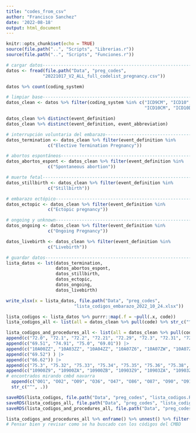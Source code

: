 ```yaml
---
title: "codes_from_csv"
author: "Francisco Sanchez"
date: '2022-08-18'
output: html_document
---
```


```r
knitr::opts_chunk$set(echo = TRUE)
source(file.path("..", "Scripts", "Librerias.r"))
source(file.path("..", "Scripts", "Funciones.r"))

```

```r
# cargar datos-----------------------------------------------------------------
datos <- fread(file.path("Data", "preg_codes",
              "20221017_V2_ALL_full_codelist_pregnancy.csv"))

datos %>% count(coding_system)

```

```r
# limpiar base-----------------------------------------------------------------
datos_clean <- datos %>% filter(coding_system %in% c("ICD9CM", "ICD10", 
                                                     "ICD10CM", "ICD10DA"))

```

```r
datos_clean %>% distinct(event_definition)
datos_clean %>% distinct(event_definition, event_abbreviation)

```


```r
# interrupción voluntaria del embarazo-----------------------------------------
datos_termination <- datos_clean %>% filter(event_definition %in% 
                c("Elective Termination Pregnancy"))

```

```r
# abortos espontáneos----------------------------------------------------------
datos_abortos_espont <- datos_clean %>% filter(event_definition %in% 
                c("Spontaneous abortion"))

```

```r
# muerte fetal-----------------------------------------------------------------
datos_stillbirth <- datos_clean %>% filter(event_definition %in% 
                c("Stillbirth"))

```

```r
# embarazo ectópico-----------------------------------------------------------
datos_ectopic <- datos_clean %>% filter(event_definition %in% 
                c("Ectopic pregnancy"))

```

```r
# ongoing y unknown------------------------------------------------------------
datos_ongoing <- datos_clean %>% filter(event_definition %in% 
                c("Ongoing Pregnancy"))

datos_livebirth <- datos_clean %>% filter(event_definition %in% 
                c("Livebirth"))

```

```r
# guardar datos----------------------------------------------------------------
lista_datos <- lst(datos_termination, 
                   datos_abortos_espont,
                   datos_stillbirth,
                   datos_ectopic,
                   datos_ongoing,
                   datos_livebirth)

write_xlsx(x = lista_datos, file.path("Data", "preg_codes",
                          "lista_codigos_embarazo_2022_10_24.xlsx"))

```

```r
lista_codigos <- lista_datos %>% purrr::map(.f = ~pull(.x, code))
lista_codigos_all <- list(all = datos_clean %>% pull(code) %>% str_c("^", .))

lista_codigos_and_procedures_all <- list(all = datos_clean %>% pull(code) |> 
append(c("72.0", "72.1", "72.2", "72.21", "72.29", "72.3", "72.31", "72.39", "72.4", "72.51", "72.53", "72.6", "72.7", "72.71", "72.79", "72.8", "72.9", "73.01", "73.1", "73.3", "73.4", "73.5", "73.59", "73.8", "73.9", "73.93", "73.94", "73.99", "74.0", "74.1", "74.2", "74.4", "74.9", "74.99", "75.7", "89.16", "72.5", "72.52", "72.54", "73.0", "73.09", "73.2", "73.22", "73.51", "73.91", "73.92", "74.3", "84.92", "84.93")) |> 
append(c("69.51", "74.91", "75.0", "69.01")) |> 
append(c("10A00ZZ", "10A03ZZ", "10A04ZZ", "10A07Z6", "10A07ZW", "10A07ZX", "10A07ZZ", "10A08ZZ")) |> 
append(c("69.52") ) |> 
append(c("66.62")) |> 
append(c("75.3", "75.32", "75.33", "75.34", "75.35", "75.36", "75.38", "75.2")) |> 
append(c("10900Z9", "10900ZA", "10900ZB", "10903Z9", "10903ZA", "10903ZB", "10904Z9", "10904ZA", "10904ZB", "10907Z9", "10907ZA", "10907ZB", "10908Z9", "10908ZA", "10908ZB", "BY30Y0Z", "BY30YZZ", "BY30ZZZ", "BY31Y0Z", "BY31YZZ", "BY31ZZZ", "BY32Y0Z", "BY32YZZ", "BY32ZZZ", "BY33Y0Z", "BY33YZZ", "BY33ZZZ", "BY35Y0Z", "BY35YZZ", "BY35ZZZ", "BY47ZZZ")) |> 
# encontrados mirando cmbd navarra
  append(c("O01", "O02", "O09", "O36", "O47", "O86", "O87", "O90", "O91", "O92", "O99", "Z39")) %>% 
  str_c("^", .))

saveRDS(lista_codigos, file.path("Data", "preg_codes", "lista_codigos.RDS"))
saveRDS(lista_codigos_all, file.path("Data", "preg_codes", "lista_codigos_all.RDS"))
saveRDS(lista_codigos_and_procedures_all, file.path("Data", "preg_codes", "lista_codigos_and_procedures_all.RDS"))

lista_codigos_and_procedures_all %>% enframe() %>% unnest() %>% filter(value == "^Z3A.4")
# Pensar bien y revisar como se ha buscado con los códigos del CMBD

```


